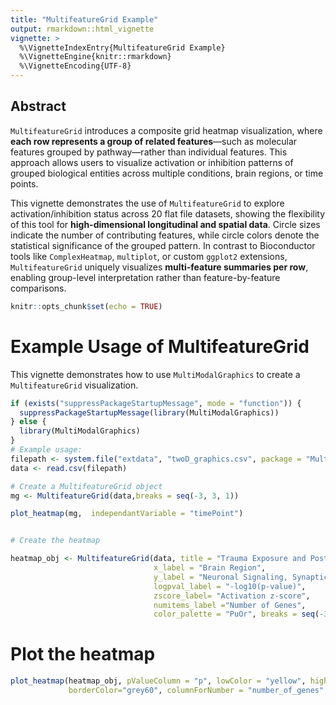 ```yaml
---
title: "MultifeatureGrid Example"
output: rmarkdown::html_vignette
vignette: >
  %\VignetteIndexEntry{MultifeatureGrid Example}
  %\VignetteEngine{knitr::rmarkdown}
  %\VignetteEncoding{UTF-8}
---
```


## Abstract

`MultifeatureGrid` introduces a composite grid heatmap visualization, where **each row represents a group of related features**—such as molecular features grouped by pathway—rather than individual features. This approach allows users to visualize activation or inhibition patterns of grouped biological entities across multiple conditions, brain regions, or time points.

This vignette demonstrates the use of `MultifeatureGrid` to explore activation/inhibition status across 20 flat file datasets, showing the flexibility of this tool for **high-dimensional longitudinal and spatial data**. Circle sizes indicate the number of contributing features, while circle colors denote the statistical significance of the grouped pattern. In contrast to Bioconductor tools like `ComplexHeatmap`, `multiplot`, or custom `ggplot2` extensions, `MultifeatureGrid` uniquely visualizes **multi-feature summaries per row**, enabling group-level interpretation rather than feature-by-feature comparisons.


```r
knitr::opts_chunk$set(echo = TRUE)
```

# Example Usage of MultifeatureGrid

This vignette demonstrates how to use `MultiModalGraphics` to create a `MultifeatureGrid` visualization.

```r
if (exists("suppressPackageStartupMessage", mode = "function")) {
  suppressPackageStartupMessage(library(MultiModalGraphics))
} else {
  library(MultiModalGraphics)
}
# Example usage:
filepath <- system.file("extdata", "twoD_graphics.csv", package = "MultiModalGraphics")
data <- read.csv(filepath)

# Create a MultifeatureGrid object
mg <- MultifeatureGrid(data,breaks = seq(-3, 3, 1))

plot_heatmap(mg,  independantVariable = "timePoint")


# Create the heatmap

heatmap_obj <- MultifeatureGrid(data, title = "Trauma Exposure and Post-Trauma Days",
                                x_label = "Brain Region",
                                y_label = "Neuronal Signaling, Synaptic Plasticity and Neurogenesis",
                                logpval_label = "-log10(p-value)",
                                zscore_label= "Activation z-score",
                                numitems_label ="Number of Genes",
                                color_palette = "PuOr", breaks = seq(-3, 3, 1))
```

# Plot the heatmap

```r
plot_heatmap(heatmap_obj, pValueColumn = "p", lowColor = "yellow", highColor = "red",
             borderColor="grey60", columnForNumber = "number_of_genes",  independantVariable = "timePoint")
```


